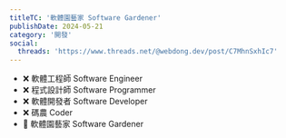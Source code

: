 ```yaml
---
titleTC: '軟體園藝家 Software Gardener'
publishDate: 2024-05-21
category: '開發'
social:
  threads: 'https://www.threads.net/@webdong.dev/post/C7MhnSxhIc7'
---
```


- ❌ 軟體工程師 Software Engineer
- ❌ 程式設計師 Software Programmer
- ❌ 軟體開發者 Software Developer
- ❌ 碼農 Coder
- 🌵 軟體園藝家 Software Gardener
